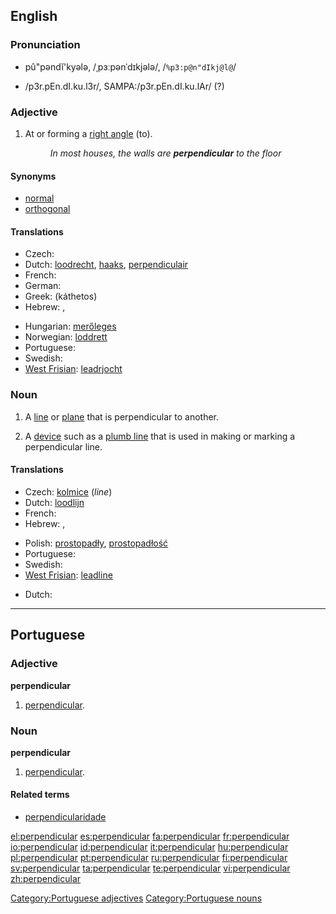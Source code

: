 {{also|Perpendicular}}
==English==

===Pronunciation===
* {{a|RP}} pû"pəndĭ'kyələ, /ˌpɜːpənˈdɪkjələ/, /<tt>%p3:p@n"dIkj@l@</tt>/
* {{a|US}} /p3r.pEn.dI.ku.l3r/, SAMPA:/p3r.pEn.dI.ku.lAr/ (?)<!--needs to be checked-->

===Adjective===
{{wikipedia}}
{{en-adj}}

# {{geometry}} At or forming a [[right angle]] (to).
#: ''In most houses, the walls are '''perpendicular''' to the floor''

====Synonyms====
* [[normal]]
* [[orthogonal]]

====Translations====
{{trans-top|at or forming a right angle to}}
* Czech: {{t-|cs|kolmý|m}}
* Dutch: [[loodrecht]], [[haaks]], [[perpendiculair]]
* French: {{t+|fr|perpendiculaire|m|f}}
* German: {{t+|de|rechtwinklig}}
* Greek: {{t+|el|κάθετος|m|sc=Grek}} (káthetos)
* Hebrew: {{he-translation|מאונך|me`unákh}} {{m}}, {{he-translation|ניצב|nitsáv}} {{m}}
{{trans-mid}}
* Hungarian: [[merőleges]]
* Norwegian: [[loddrett]]
* Portuguese: {{t+|pt|perpendicular}}
* Swedish: {{t+|sv|vinkelrät}}
* [[West Frisian]]: [[leadrjocht]]
{{trans-bottom}}

===Noun===
{{en-noun}}

# {{geometry}} A [[line]] or [[plane]] that is perpendicular to another.
# A [[device]] such as a [[plumb line]] that is used in making or marking a perpendicular line.

====Translations====
{{trans-top|line or plane}}
* Czech: [[kolmice]] {{f}} (''line'')
* Dutch: [[loodlijn]] {{f}}
* French: {{t+|fr|perpendiculaire|f}}
* Hebrew: {{he-translation|מאונך|me`unákh}} {{m}}, {{he-translation|ניצב|nitsáv}} {{m}}
{{trans-mid}}
* Polish: [[prostopadły]], [[prostopadłość]] {{f}}
* Portuguese: {{t+|pt|perpendicular|f}}
* Swedish: {{t+|sv|normal|c}}
* [[West Frisian]]: [[leadline]]
{{trans-bottom}}

{{trans-top|device}}
* Dutch: {{t+|nl|schietlood|n}}
{{trans-mid}}
{{trans-bottom}}

----

==Portuguese==

===Adjective===
'''perpendicular'''

# [[#English|perpendicular]].

===Noun===
'''perpendicular''' {{f}}

# [[#English|perpendicular]].

====Related terms====
{{top2}}
* [[perpendicularidade]]
{{mid2}}
{{bottom}}

[[Category:Portuguese adjectives]]
[[Category:Portuguese nouns]]

[[el:perpendicular]]
[[es:perpendicular]]
[[fa:perpendicular]]
[[fr:perpendicular]]
[[io:perpendicular]]
[[id:perpendicular]]
[[it:perpendicular]]
[[hu:perpendicular]]
[[pl:perpendicular]]
[[pt:perpendicular]]
[[ru:perpendicular]]
[[fi:perpendicular]]
[[sv:perpendicular]]
[[ta:perpendicular]]
[[te:perpendicular]]
[[vi:perpendicular]]
[[zh:perpendicular]]